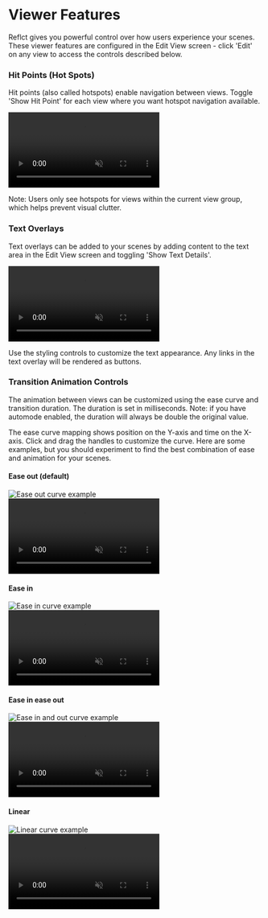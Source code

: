 # Viewer Features

Reflct gives you powerful control over how users experience your scenes. These viewer features are configured in the Edit View screen - click 'Edit' on any view to access the controls described below. 

### Hit Points (Hot Spots)

Hit points (also called hotspots) enable navigation between views. Toggle 'Show Hit Point' for each view where you want hotspot navigation available.

<div style={{ position: 'relative', paddingBottom: '66.5%', height: 0, overflow: 'hidden', maxWidth: '80%', width: '80%', margin: '0 auto', borderRadius: '10px', boxShadow: '0 4px 8px rgba(0, 0, 0, 0.1)' }}>
  <video 
    style={{ position: 'absolute', top: 0, left: 0, width: '100%', height: '100%', borderRadius: '10px' }}
    controls
    muted
    playsInline
  >
    <source src="/Hotspot.mp4" type="video/mp4" />
    Your browser does not support the video tag.
  </video>
</div>

Note: Users only see hotspots for views within the current view group, which helps prevent visual clutter. 

### Text Overlays

Text overlays can be added to your scenes by adding content to the text area in the Edit View screen and toggling 'Show Text Details'.

<div style={{ position: 'relative', paddingBottom: '66.5%', height: 0, overflow: 'hidden', maxWidth: '80%', width: '80%', margin: '0 auto', borderRadius: '10px', boxShadow: '0 4px 8px rgba(0, 0, 0, 0.1)' }}>
  <video 
    style={{ position: 'absolute', top: 0, left: 0, width: '100%', height: '100%', borderRadius: '10px' }}
    controls
    muted
    playsInline
  >
    <source src="/text-overlays.mp4" type="video/mp4" />
    Your browser does not support the video tag.
  </video>
</div>

Use the styling controls to customize the text appearance. Any links in the text overlay will be rendered as buttons. 

### Transition Animation Controls

The animation between views can be customized using the ease curve and transition duration. The duration is set in milliseconds. Note: if you have automode enabled, the duration will always be double the original value.

The ease curve mapping shows position on the Y-axis and time on the X-axis. Click and drag the handles to customize the curve. Here are some examples, but you should experiment to find the best combination of ease and animation for your scenes. 

#### Ease out (default)

<div style={{ display: 'flex', gap: '2rem', alignItems: 'flex-start', flexWrap: 'wrap', margin: '1rem 0' }}>
  <div style={{ flex: '1', minWidth: '300px', textAlign: 'center' }}>
    <img src="/Ease Out.png" alt="Ease out curve example" style={{ maxWidth: '250px', width: '100%', height: 'auto', borderRadius: '8px', boxShadow: '0 2px 4px rgba(0, 0, 0, 0.1)' }} />
  </div>
  <div style={{ flex: '1', minWidth: '300px' }}>
    <div style={{ position: 'relative', paddingBottom: '66.5%', height: 0, overflow: 'hidden', width: '100%', borderRadius: '10px', boxShadow: '0 4px 8px rgba(0, 0, 0, 0.1)' }}>
      <video 
        style={{ position: 'absolute', top: 0, left: 0, width: '100%', height: '100%', borderRadius: '10px' }}
        controls
        muted
        playsInline
      >
        <source src="/Ease Out.mp4" type="video/mp4" />
        Your browser does not support the video tag.
      </video>
    </div>
  </div>
</div>

#### Ease in

<div style={{ display: 'flex', gap: '2rem', alignItems: 'flex-start', flexWrap: 'wrap', margin: '1rem 0' }}>
  <div style={{ flex: '1', minWidth: '300px', textAlign: 'center' }}>
    <img src="/Ease in.png" alt="Ease in curve example" style={{ maxWidth: '250px', width: '100%', height: 'auto', borderRadius: '8px', boxShadow: '0 2px 4px rgba(0, 0, 0, 0.1)' }} />
  </div>
  <div style={{ flex: '1', minWidth: '300px' }}>
    <div style={{ position: 'relative', paddingBottom: '66.5%', height: 0, overflow: 'hidden', width: '100%', borderRadius: '10px', boxShadow: '0 4px 8px rgba(0, 0, 0, 0.1)' }}>
      <video 
        style={{ position: 'absolute', top: 0, left: 0, width: '100%', height: '100%', borderRadius: '10px' }}
        controls
        muted
        playsInline
      >
        <source src="/Ease in.mp4" type="video/mp4" />
        Your browser does not support the video tag.
      </video>
    </div>
  </div>
</div>

#### Ease in ease out

<div style={{ display: 'flex', gap: '2rem', alignItems: 'flex-start', flexWrap: 'wrap', margin: '1rem 0' }}>
  <div style={{ flex: '1', minWidth: '300px', textAlign: 'center' }}>
    <img src="/ease in out.png" alt="Ease in and out curve example" style={{ maxWidth: '250px', width: '100%', height: 'auto', borderRadius: '8px', boxShadow: '0 2px 4px rgba(0, 0, 0, 0.1)' }} />
  </div>
  <div style={{ flex: '1', minWidth: '300px' }}>
    <div style={{ position: 'relative', paddingBottom: '66.5%', height: 0, overflow: 'hidden', width: '100%', borderRadius: '10px', boxShadow: '0 4px 8px rgba(0, 0, 0, 0.1)' }}>
      <video 
        style={{ position: 'absolute', top: 0, left: 0, width: '100%', height: '100%', borderRadius: '10px' }}
        controls
        muted
        playsInline
      >
        <source src="/ease in out.mp4" type="video/mp4" />
        Your browser does not support the video tag.
      </video>
    </div>
  </div>
</div>

#### Linear

<div style={{ display: 'flex', gap: '2rem', alignItems: 'flex-start', flexWrap: 'wrap', margin: '1rem 0' }}>
  <div style={{ flex: '1', minWidth: '300px', textAlign: 'center' }}>
    <img src="/linear.png" alt="Linear curve example" style={{ maxWidth: '250px', width: '100%', height: 'auto', borderRadius: '8px', boxShadow: '0 2px 4px rgba(0, 0, 0, 0.1)' }} />
  </div>
  <div style={{ flex: '1', minWidth: '300px' }}>
    <div style={{ position: 'relative', paddingBottom: '66.5%', height: 0, overflow: 'hidden', width: '100%', borderRadius: '10px', boxShadow: '0 4px 8px rgba(0, 0, 0, 0.1)' }}>
      <video 
        style={{ position: 'absolute', top: 0, left: 0, width: '100%', height: '100%', borderRadius: '10px' }}
        controls
        muted
        playsInline
      >
        <source src="/linear.mp4" type="video/mp4" />
        Your browser does not support the video tag.
      </video>
    </div>
  </div>
</div>

